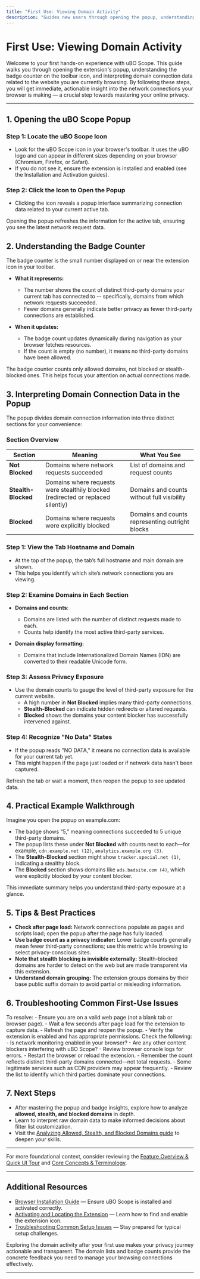 ```yaml
---
title: "First Use: Viewing Domain Activity"
description: "Guides new users through opening the popup, understanding the badge counter, and interpreting domain connection data on their current tab. Gives immediate feedback so users see value from their first use."
---
```


# First Use: Viewing Domain Activity

Welcome to your first hands-on experience with uBO Scope. This guide walks you through opening the extension's popup, understanding the badge counter on the toolbar icon, and interpreting domain connection data related to the website you are currently browsing. By following these steps, you will get immediate, actionable insight into the network connections your browser is making — a crucial step towards mastering your online privacy.

---

## 1. Opening the uBO Scope Popup

### Step 1: Locate the uBO Scope Icon

- Look for the uBO Scope icon in your browser's toolbar. It uses the uBO logo and can appear in different sizes depending on your browser (Chromium, Firefox, or Safari).
- If you do not see it, ensure the extension is installed and enabled (see the Installation and Activation guides).

### Step 2: Click the Icon to Open the Popup

- Clicking the icon reveals a popup interface summarizing connection data related to your current active tab.

<Tip>
Opening the popup refreshes the information for the active tab, ensuring you see the latest network request data.
</Tip>

## 2. Understanding the Badge Counter

The badge counter is the small number displayed on or near the extension icon in your toolbar.

- **What it represents:**
  - The number shows the count of distinct third-party domains your current tab has connected to -- specifically, domains from which network requests succeeded.
  - Fewer domains generally indicate better privacy as fewer third-party connections are established.

- **When it updates:**
  - The badge count updates dynamically during navigation as your browser fetches resources.
  - If the count is empty (no number), it means no third-party domains have been allowed.

<Note>
The badge counter counts only allowed domains, not blocked or stealth-blocked ones. This helps focus your attention on actual connections made.
</Note>

## 3. Interpreting Domain Connection Data in the Popup

The popup divides domain connection information into three distinct sections for your convenience:

### Section Overview

| Section           | Meaning                                   | What You See                     |
|-------------------|-------------------------------------------|--------------------------------|
| **Not Blocked**   | Domains where network requests succeeded  | List of domains and request counts |
| **Stealth-Blocked** | Domains where requests were stealthily blocked (redirected or replaced silently) | Domains and counts without full visibility |
| **Blocked**       | Domains where requests were explicitly blocked | Domains and counts representing outright blocks |

### Step 1: View the Tab Hostname and Domain

- At the top of the popup, the tab’s full hostname and main domain are shown.
- This helps you identify which site’s network connections you are viewing.

### Step 2: Examine Domains in Each Section

- **Domains and counts**:
  - Domains are listed with the number of distinct requests made to each.
  - Counts help identify the most active third-party services.

- **Domain display formatting:**
  - Domains that include Internationalized Domain Names (IDN) are converted to their readable Unicode form.

### Step 3: Assess Privacy Exposure

- Use the domain counts to gauge the level of third-party exposure for the current website.
  - A high number in **Not Blocked** implies many third-party connections.
  - **Stealth-Blocked** can indicate hidden redirects or altered requests.
  - **Blocked** shows the domains your content blocker has successfully intervened against.

### Step 4: Recognize "No Data" States

- If the popup reads "NO DATA," it means no connection data is available for your current tab yet.
- This might happen if the page just loaded or if network data hasn't been captured.

<Tip>
Refresh the tab or wait a moment, then reopen the popup to see updated data.
</Tip>

## 4. Practical Example Walkthrough

Imagine you open the popup on example.com:

- The badge shows “5,” meaning connections succeeded to 5 unique third-party domains.
- The popup lists these under **Not Blocked** with counts next to each—for example, `cdn.example.net (12)`, `analytics.example.org (3)`.
- The **Stealth-Blocked** section might show `tracker.special.net (1)`, indicating a stealthy block.
- The **Blocked** section shows domains like `ads.badsite.com (4)`, which were explicitly blocked by your content blocker.

This immediate summary helps you understand third-party exposure at a glance.

## 5. Tips & Best Practices

- **Check after page load:** Network connections populate as pages and scripts load; open the popup after the page has fully loaded.
- **Use badge count as a privacy indicator:** Lower badge counts generally mean fewer third-party connections; use this metric while browsing to select privacy-conscious sites.
- **Note that stealth blocking is invisible externally:** Stealth-blocked domains are harder to detect on the web but are made transparent via this extension.
- **Understand domain grouping:** The extension groups domains by their base public suffix domain to avoid partial or misleading information.

## 6. Troubleshooting Common First-Use Issues

<AccordionGroup title="Troubleshooting Popup and Badge Issues">
  <Accordion title="Popup shows NO DATA or empty lists">
    To resolve:
    - Ensure you are on a valid web page (not a blank tab or browser page).
    - Wait a few seconds after page load for the extension to capture data.
    - Refresh the page and reopen the popup.
    - Verify the extension is enabled and has appropriate permissions.
  </Accordion>
  <Accordion title="Badge count never updates or stays blank">
    Check the following:
    - Is network monitoring enabled in your browser?
    - Are any other content blockers interfering with uBO Scope?
    - Review browser console logs for errors.
    - Restart the browser or reload the extension.
  </Accordion>
  <Accordion title="Domain counts seem too high or unexpected">
    - Remember the count reflects distinct third-party domains connected—not total requests.
    - Some legitimate services such as CDN providers may appear frequently.
    - Review the list to identify which third parties dominate your connections.
  </Accordion>
</AccordionGroup>

## 7. Next Steps

- After mastering the popup and badge insights, explore how to analyze **allowed, stealth, and blocked domains** in depth.
- Learn to interpret raw domain data to make informed decisions about filter list customization.
- Visit the [Analyzing Allowed, Stealth, and Blocked Domains guide](../core-workflows/analyzing-allowed-stealth-blocked) to deepen your skills.

---

For more foundational context, consider reviewing the [Feature Overview & Quick UI Tour](../../overview/architecture-and-core-concepts/feature-overview-and-ui-quick-tour) and [Core Concepts & Terminology](../../overview/architecture-and-core-concepts/core-terminology).


---

## Additional Resources

- [Browser Installation Guide](../../getting-started/install-and-requirements/browser-installation) — Ensure uBO Scope is installed and activated correctly.
- [Activating and Locating the Extension](../../getting-started/first-run-and-setup/activating-extension) — Learn how to find and enable the extension icon.
- [Troubleshooting Common Setup Issues](../../getting-started/troubleshooting/common-issues) — Stay prepared for typical setup challenges.


<Tip>
Exploring the domain activity after your first use makes your privacy journey actionable and transparent. The domain lists and badge counts provide the concrete feedback you need to manage your browsing connections effectively.
</Tip>

---